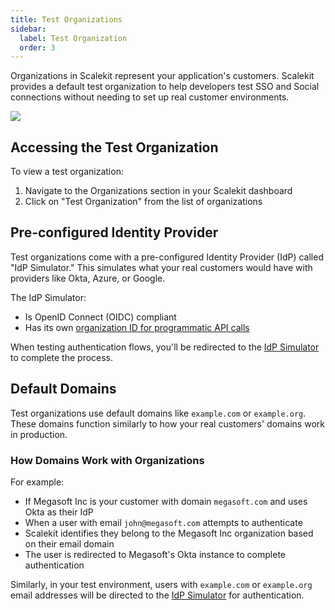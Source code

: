 ```yaml
---
title: Test Organizations
sidebar:
  label: Test Organization
  order: 3
---
```




Organizations in Scalekit represent your application's customers. Scalekit provides a default test organization to help developers test SSO and Social connections without needing to set up real customer environments.

![](@/assets/docs/guides/product/test-organization/0.png)

## Accessing the Test Organization

To view a test organization:
1. Navigate to the Organizations section in your Scalekit dashboard
2. Click on "Test Organization" from the list of organizations

## Pre-configured Identity Provider

Test organizations come with a pre-configured Identity Provider (IdP) called "IdP Simulator." This simulates what your real customers would have with providers like Okta, Azure, or Google.

The IdP Simulator:
- Is OpenID Connect (OIDC) compliant
- Has its own [organization ID for programmatic API calls](/manual/sso-quickstart/#by-organization)

When testing authentication flows, you'll be redirected to the [IdP Simulator](/manual/fundamentals/test-sso-integration) to complete the process.

## Default Domains

Test organizations use default domains like `example.com` or `example.org`. These domains function similarly to how your real customers' domains work in production.

### How Domains Work with Organizations

For example:
- If Megasoft Inc is your customer with domain `megasoft.com` and uses Okta as their IdP
- When a user with email `john@megasoft.com` attempts to authenticate
- Scalekit identifies they belong to the Megasoft Inc organization based on their email domain
- The user is redirected to Megasoft's Okta instance to complete authentication

Similarly, in your test environment, users with `example.com` or `example.org` email addresses will be directed to the [IdP Simulator](/manual/fundamentals/test-sso-integration) for authentication.
